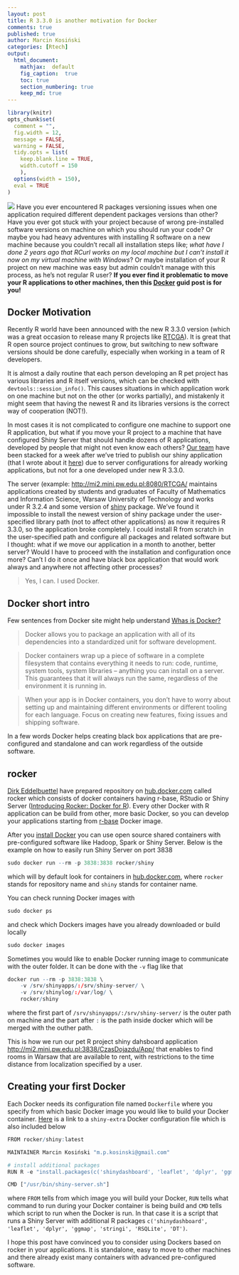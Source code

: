 ```yaml
---
layout: post
title: R 3.3.0 is another motivation for Docker
comments: true
published: true
author: Marcin Kosiński
categories: [Rtech]
output:
  html_document:
    mathjax:  default
    fig_caption:  true
    toc: true
    section_numbering: true
    keep_md: true
---
```

```r
library(knitr)
opts_chunk$set(
  comment = "",
  fig.width = 12, 
  message = FALSE,
  warning = FALSE,
  tidy.opts = list(
    keep.blank.line = TRUE,
    width.cutoff = 150
    ),
  options(width = 150),
  eval = TRUE
)
```

<img src="/images/fulls/Rocker.jpg" class="fit image"> Have you ever encountered R packages versioning issues when one application required different dependent packages versions than other? Have you ever got stuck with your project because of wrong pre-installed software versions on machine on which you should run your code?  Or maybe you had heavy adventures with installing R software on a new machine because you couldn't recall all installation steps like; *what have I done 2 years ago that RCurl works on my local machine but I can't install it now on my virtual machine with Windows*? Or maybe installation of your R project on new machine was easy but admin couldn't manage with this process, as he's not regular R user? **If you ever find it problematic to move your R applications to other machines, then this [Docker](https://www.docker.com/) guid post is for you!**

## Docker Motivation

Recently R world have been announced with the new R 3.3.0 version (which was a great occasion to release many R projects like [RTCGA](http://r-addict.com/2016/05/04/RTCGA-Quick-Guide.html)). It is great that R open source project continues to grow, but switching to new software versions should be done carefully, especially when working in a team of R developers.

It is almost a daily routine that each person developing an R pet project has various libraries and R itself versions, which can be checked with `devtools::session_info()`. This causes situations in which application work on one machine but not on the other (or works partially), and mistakenly it might seem that having the newest R and its libraries versions is the correct way of cooperation (NOT!).

In most cases it is not complicated to configure one machine to support one R application, but what if you move your R project to a machine that have configured Shiny Server that should handle dozens of R applications, developed by people that might not even know each others? 
[Our team](https://github.com/orgs/mi2-warsaw/teams/wczasowicze) have been stacked for a week after we've tried to publish our shiny application (that I wrote about it [here](http://r-addict.com/2016/04/20/Disqus-Shinydashboards.html)) due to server configurations for already working applications, but not for a one developed under new R 3.3.0. 

The server (example: [http://mi2.mini.pw.edu.pl:8080/RTCGA/](http://mi2.mini.pw.edu.pl:8080/RTCGA/) maintains applications created by students and graduates of Faculty of Mathematics and Information Science, Warsaw University of Technology and works under R 3.2.4 and some version of [shiny](http://shiny.rstudio.com/) package. We've found it impossible to install the newest version of shiny package  under the user-specified library path (not to affect other applications) as now it requires R 3.3.0, so the application broke completely. I could install R from scratch in the user-specified path and configure all packages and related software but I thought: what if we move our application in a month to another, better server? Would I have to proceed with the installation and configuration once more? Can't I do it once and have black box application that would work always and anywhere not affecting other processes? 

> Yes, I can. I used Docker.

## Docker short intro

Few sentences from Docker site might help understand [Whas is Docker?](https://www.docker.com/what-docker)

> Docker allows you to package an application with all of its dependencies into a standardized unit for software development.

> Docker containers wrap up a piece of software in a complete filesystem that contains everything it needs to run: code, runtime, system tools, system libraries – anything you can install on a server. This guarantees that it will always run the same, regardless of the environment it is running in. 

> When your app is in Docker containers, you don’t have to worry about setting up and maintaining different environments or different tooling for each language. Focus on creating new features, fixing issues and shipping software.

In a few words Docker helps creating black box applications that are pre-configured and standalone and can work regardless of the outside software. 

## rocker 

[Dirk Eddelbuettel](https://github.com/eddelbuettel) have prepared repository on [hub.docker.com](https://hub.docker.com/u/rocker/) called rocker which consists of docker containers having r-base, RStudio or Shiny Server ([Introducing Rocker: Docker for R](http://www.r-bloggers.com/introducing-rocker-docker-for-r/)). Every other Docker with R application can be build from other, more basic Docker, so you can develop your applications starting from [r-base](https://hub.docker.com/r/rocker/r-base/) Docker image.

After you [install Docker](https://docs.docker.com/engine/installation/) you can use open source shared containers with pre-configured software like Hadoop, Spark or Shiny Server. Below is the example on how to easily run Shiny Server on port 3838

```r
sudo docker run --rm -p 3838:3838 rocker/shiny
```

which will by default look for containers in [hub.docker.com](https://hub.docker.com), where `rocker` stands for repository name and `shiny` stands for container name.

You can check running Docker images with
```r
sudo docker ps
```

and check which Dockers images have you already downloaded or build locally

```r
sudo docker images
```

Sometimes you would like to enable Docker running image to communicate with the outer folder. It can be done with the `-v` flag like that

```r
docker run --rm -p 3838:3838 \
    -v /srv/shinyapps/:/srv/shiny-server/ \
    -v /srv/shinylog/:/var/log/ \
    rocker/shiny
```

where the first part of `/srv/shinyapps/:/srv/shiny-server/` is the outer path on machine and the part after `:` is the path inside docker which will be merged with the outher path. 

This is how we run our pet R project shiny dahsboard application [http://mi2.mini.pw.edu.pl:3838/CzasDojazdu/App/](http://mi2.mini.pw.edu.pl:3838/CzasDojazdu/App/) that enables to find rooms in Warsaw that are available to rent, with restrictions to the time distance from localization specified by a user.


## Creating your first Docker

Each Docker needs its configuration file named `Dockerfile` where you specify from which basic Docker image you would like to build your Docker container. [Here](https://github.com/mi2-warsaw/rocker/blob/master/shiny-extra/Dockerfile) is a link to a `shiny-extra` Docker configuration file which is also included below


```r
FROM rocker/shiny:latest 

MAINTAINER Marcin Kosiński "m.p.kosinski@gmail.com"

# install additional packages
RUN R -e "install.packages(c('shinydashboard', 'leaflet', 'dplyr', 'ggmap', 'stringi', 'RSQLite', 'DT'), repos='https://cran.rstudio.com/')"

CMD ["/usr/bin/shiny-server.sh"]
```

where `FROM` tells from which image you will build your Docker, `RUN` tells what command to run during your Docker container is being build and `CMD` tells which script to run when the Docker is run. In that case it is a script that runs a Shiny Server with additional R packages `c('shinydashboard', 'leaflet', 'dplyr', 'ggmap', 'stringi', 'RSQLite', 'DT')`.


I hope this post have convinced you to consider using Dockers based on rocker in your applications. It is standalone, easy to move to other machines and there already exist many containers with advanced pre-configured software.
